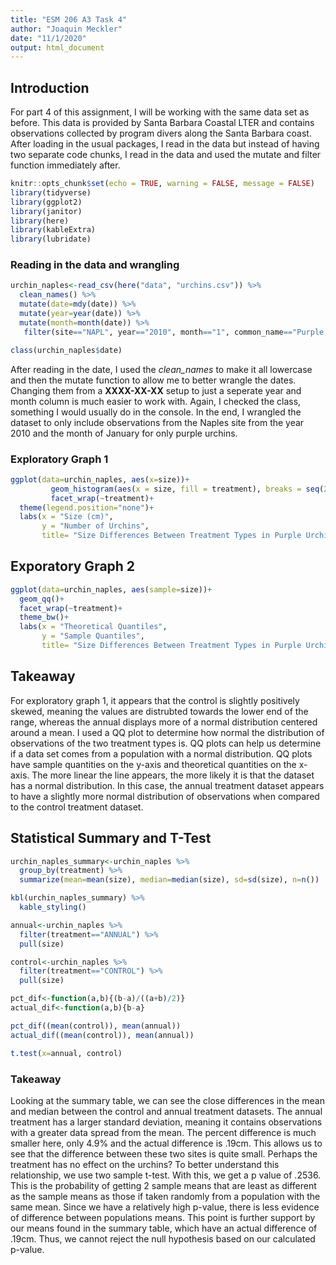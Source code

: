 ```yaml
---
title: "ESM 206 A3 Task 4"
author: "Joaquin Meckler"
date: "11/1/2020"
output: html_document
---
```

## Introduction 
For part 4 of this assignment, I will be working with the same data set as before. This data is provided by Santa Barbara Coastal LTER and contains observations collected by program divers along the Santa Barbara coast. After loading in the usual packages, I read in the data but instead of having two separate code chunks, I read in the data and used the mutate and filter function immediately after. 
```r
knitr::opts_chunk$set(echo = TRUE, warning = FALSE, message = FALSE)
library(tidyverse)
library(ggplot2)
library(janitor)
library(here)
library(kableExtra)
library(lubridate)
```

### Reading in the data and wrangling 
```r
urchin_naples<-read_csv(here("data", "urchins.csv")) %>% 
  clean_names() %>% 
  mutate(date=mdy(date)) %>% 
  mutate(year=year(date)) %>% 
  mutate(month=month(date)) %>% 
   filter(site=="NAPL", year=="2010", month=="1", common_name=="Purple Urchin")

class(urchin_naples$date)
```
After reading in the date, I used the *clean_names* to make it all lowercase and then the mutate function to allow me to better wrangle the dates. Changing them from a **XXXX-XX-XX** setup to just a seperate year and month column is much easier to work with. Again, I checked the class, something I would usually do in the console. In the end, I wrangled the dataset to only include observations from the Naples site from the year 2010 and the month of January for only purple urchins.

### Exploratory Graph 1 
```r
ggplot(data=urchin_naples, aes(x=size))+
         geom_histogram(aes(x = size, fill = treatment), breaks = seq(2,6,.5), alpha = .6)+
         facet_wrap(~treatment)+
  theme(legend.position="none")+
  labs(x = "Size (cm)", 
       y = "Number of Urchins", 
       title= "Size Differences Between Treatment Types in Purple Urchin")
```


## Exporatory Graph 2
```r
ggplot(data=urchin_naples, aes(sample=size))+
  geom_qq()+
  facet_wrap(~treatment)+
  theme_bw()+ 
  labs(x = "Theoretical Quantiles", 
       y = "Sample Quantiles", 
       title= "Size Differences Between Treatment Types in Purple Urchin")
```
## Takeaway 

For exploratory graph 1, it appears that the control is slightly positively skewed, meaning the values are distrubted towards the lower end of the range, whereas the annual displays more of a normal distribution centered around a mean.  I used a QQ plot to determine how normal the distribution of observations of the two treatment types is. QQ plots can help us determine if a data set comes from a population with a normal distribution. QQ plots have sample quantities on the y-axis and theoretical quantities on the x-axis. The more linear the line appears, the more likely it is that the dataset has a normal distribution. In this case, the annual treatment dataset appears to have a slightly more normal distribution of observations when compared to the control treatment dataset. 

## Statistical Summary and T-Test
```r
urchin_naples_summary<-urchin_naples %>% 
  group_by(treatment) %>% 
  summarize(mean=mean(size), median=median(size), sd=sd(size), n=n())

kbl(urchin_naples_summary) %>% 
  kable_styling()


```




```r

annual<-urchin_naples %>% 
  filter(treatment=="ANNUAL") %>% 
  pull(size)

control<-urchin_naples %>% 
  filter(treatment=="CONTROL") %>% 
  pull(size)

pct_dif<-function(a,b){(b-a)/((a+b)/2)}
actual_dif<-function(a,b){b-a}

pct_dif((mean(control)), mean(annual))
actual_dif((mean(control)), mean(annual))
```

```r
t.test(x=annual, control)
```
### Takeaway

Looking at the summary table, we can see the close differences in the mean and median between the control and annual treatment datasets. The annual treatment has a larger standard deviation, meaning it contains observations with a greater data spread from the mean. The percent difference is much smaller here, only 4.9% and the actual difference is .19cm. This allows us to see that the difference between these two sites is quite small. Perhaps the treatment has no effect on the urchins? 
To better understand this relationship, we use two sample t-test. With this, we get a p value of .2536. This is the probability of getting 2 sample means that are least as different as the sample means as those if taken randomly from a population with the same mean. Since we have a relatively high p-value, there is less evidence of difference between populations means. This point is further support by our means found in the summary table, which have an actual difference of .19cm. Thus, we cannot reject the null hypothesis based on our calculated p-value.
